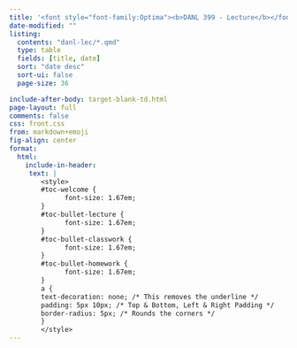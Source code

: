```yaml
---
title: '<font style="font-family:Optima"><b>DANL 399 - Lecture</b></font>'
date-modified: ""
listing:
  contents: "danl-lec/*.qmd"
  type: table
  fields: [title, date]
  sort: "date desc"
  sort-ui: false
  page-size: 36

include-after-body: target-blank-td.html
page-layout: full
comments: false
css: front.css
from: markdown+emoji
fig-align: center
format: 
  html:
    include-in-header:
     text: |
        <style>
        #toc-welcome {
              font-size: 1.67em;
        }
        #toc-bullet-lecture {
              font-size: 1.67em;
        }
        #toc-bullet-classwork {
              font-size: 1.67em;
        }
        #toc-bullet-homework {
              font-size: 1.67em;
        }
        a {
        text-decoration: none; /* This removes the underline */
        padding: 5px 10px; /* Top & Bottom, Left & Right Padding */
        border-radius: 5px; /* Rounds the corners */
        }
        </style>
---
```


